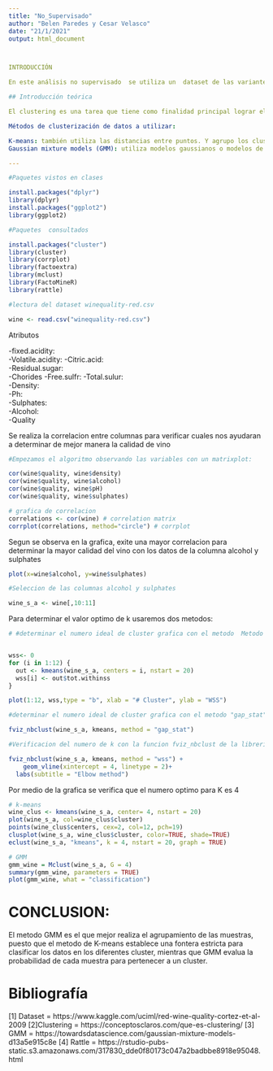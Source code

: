 ---
title: "No_Supervisado"
author: "Belen Paredes y Cesar Velasco"
date: "21/1/2021"
output: html_document



INTRODUCCIÓN

En este análisis no supervisado  se utiliza un  dataset de las variantes tintas del vino portugués "Vinho"[1], donde se desea optener grupos optimos a partir de las caracteristicas fisicas y quimicas

## Introducción teórica

El clustering es una tarea que tiene como finalidad principal lograr el agrupamiento de conjuntos de objetos no etiquetados, para lograr construir subconjuntos de datos conocidos como Clusters.  

Métodos de clusterización de datos a utilizar: 

K-means: también utiliza las distancias entre puntos. Y agrupo los clusters según lo cerca que están de los centros de gravedad de los clusters. A priori, tienes que saber cuántos clusters vas a crear para que el algoritmos sepa dónde colocar cada punto.
Gaussian mixture models (GMM): utiliza modelos gaussianos o modelos de distribuciones normales de diferentes formas para que puedas crear grupos en forma de elipses. Para cada punto se le calcula la probabilidad de pertenencia a cada modelo gaussiano

---

```{r}

#Paquetes vistos en clases

install.packages("dplyr")
library(dplyr)
install.packages("ggplot2")
library(ggplot2)

#Paquetes  consultados

install.packages("cluster")
library(cluster)
library(corrplot)
library(factoextra)
library(mclust) 
library(FactoMineR)
library(rattle) 
```



```{r}

#lectura del dataset winequality-red.csv

wine <- read.csv("winequality-red.csv")

```
Atributos

-fixed.acidity:       
-Volatile.acidity:
-Citric.acid:      
-Residual.sugar:       
-Chorides
-Free.sulfr: 
-Total.sulur:       
-Density:      
-Ph:         
-Sulphates:         
-Alcohol:         
-Quality




Se realiza la correlacion entre columnas para verificar cuales nos ayudaran a determinar de mejor manera la calidad de vino

```{r}
#Empezamos el algoritmo observando las variables con un matrixplot:

cor(wine$quality, wine$density)
cor(wine$quality, wine$alcohol)
cor(wine$quality, wine$pH)
cor(wine$quality, wine$sulphates)

# grafica de correlacion
correlations <- cor(wine) # correlation matrix
corrplot(correlations, method="circle") # corrplot
```
Segun se observa en la grafica, exite una mayor correlacion para determinar la mayor calidad del vino con los datos de la columna alcohol y sulphates


```{r}
plot(x=wine$alcohol, y=wine$sulphates)

#Seleccion de las columnas alcohol y sulphates

wine_s_a <- wine[,10:11]


```
Para determinar el valor optimo de k usaremos dos metodos:


```{r}

# #determinar el numero ideal de cluster grafica con el metodo  Metodo WSS


wss<- 0 
for (i in 1:12) {
  out <- kmeans(wine_s_a, centers = i, nstart = 20)
  wss[i] <- out$tot.withinss
}

plot(1:12, wss,type = "b", xlab = "# Cluster", ylab = "WSS")
```


```{r}
#determinar el numero ideal de cluster grafica con el metodo "gap_stat"

fviz_nbclust(wine_s_a, kmeans, method = "gap_stat")

```







```{r}

#Verificacion del numero de k con la funcion fviz_nbclust de la libreria library(factoextra)

fviz_nbclust(wine_s_a, kmeans, method = "wss") +
    geom_vline(xintercept = 4, linetype = 2)+
  labs(subtitle = "Elbow method")

```

Por medio de la grafica se verifica que el numero optimo para K es 4

```{r}

# k-means
wine_clus <- kmeans(wine_s_a, center= 4, nstart = 20) 
plot(wine_s_a, col=wine_clus$cluster)
points(wine_clus$centers, cex=2, col=12, pch=19)
clusplot(wine_s_a, wine_clus$cluster, color=TRUE, shade=TRUE)
eclust(wine_s_a, "kmeans", k = 4, nstart = 20, graph = TRUE)

```



```{r}
# GMM
gmm_wine = Mclust(wine_s_a, G = 4)
summary(gmm_wine, parameters = TRUE)
plot(gmm_wine, what = "classification")

```


# CONCLUSION: 

El metodo GMM es el que mejor realiza el agrupamiento de las muestras, puesto que el metodo de K-means establece una fontera estricta para clasificar los datos  en los diferentes cluster, mientras que GMM evalua la probabilidad de cada muestra para pertenecer a un cluster.




# Bibliografía

[1] Dataset   =  https://www.kaggle.com/uciml/red-wine-quality-cortez-et-al-2009
[2]Clustering =  https://conceptosclaros.com/que-es-clustering/
[3] GMM       =  https://towardsdatascience.com/gaussian-mixture-models-d13a5e915c8e
[4] Rattle    =  https://rstudio-pubs-static.s3.amazonaws.com/317830_dde0f80173c047a2badbbe8918e95048.html

